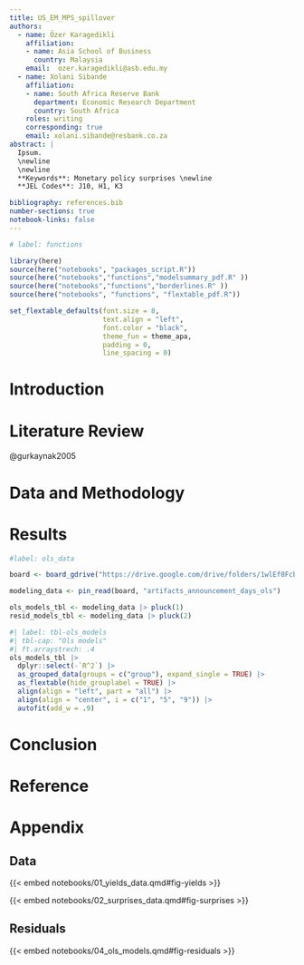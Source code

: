 ```yaml
---
title: US_EM_MPS_spillover
authors:
  - name: Özer Karagedikli
    affiliation: 
    - name: Asia School of Business 
      country: Malaysia
    email:  ozer.karagedikli@asb.edu.my
  - name: Xolani Sibande
    affiliation: 
    - name: South Africa Reserve Bank
      department: Economic Research Department
      country: South Africa
    roles: writing
    corresponding: true
    email: xolani.sibande@resbank.co.za
abstract: |
  Ipsum. 
  \newline
  \newline
  **Keywords**: Monetary policy surprises \newline
  **JEL Codes**: J10, H1, K3 

bibliography: references.bib
number-sections: true
notebook-links: false
---
```


```r
# label: functions

library(here)
source(here("notebooks", "packages_script.R"))
source(here("notebooks","functions","modelsummary_pdf.R" ))
source(here("notebooks","functions","borderlines.R" ))
source(here("notebooks", "functions", "flextable_pdf.R"))

set_flextable_defaults(font.size = 8, 
                       text.align = "left", 
                       font.color = "black", 
                       theme_fun = theme_apa, 
                       padding = 0,
                       line_spacing = 0)
```

# Introduction

# Literature Review

@gurkaynak2005

# Data and Methodology

\newpage

# Results

```r
#label: ols_data

board <- board_gdrive("https://drive.google.com/drive/folders/1wlEf0FcbOSxjaoVxa8MFkE8aiSjSPMfA")

modeling_data <- pin_read(board, "artifacts_announcement_days_ols")

ols_models_tbl <- modeling_data |> pluck(1)
resid_models_tbl <- modeling_data |> pluck(2)
```

```r
#| label: tbl-ols_models
#| tbl-cap: "Ols models"
#| ft.arraystrech: .4
ols_models_tbl |> 
  dplyr::select(-`R^2`) |> 
  as_grouped_data(groups = c("group"), expand_single = TRUE) |> 
  as_flextable(hide_grouplabel = TRUE) |> 
  align(align = "left", part = "all") |> 
  align(align = "center", i = c("1", "5", "9")) |> 
  autofit(add_w = .9)

```

# Conclusion

\newpage

# Reference {.unnumbered}

::: {#refs}
:::

\setcounter{section}{0}
\renewcommand{\thesection}{\Alph{section}}
\setcounter{table}{0}
\renewcommand{\thetable}{A\arabic{table}}
\setcounter{figure}{0}
\renewcommand{\thefigure}{A\arabic{figure}}
\newpage

# Appendix

## Data

{{< embed notebooks/01_yields_data.qmd#fig-yields >}}

{{< embed notebooks/02_surprises_data.qmd#fig-surprises >}}

\newpage

## Residuals

{{< embed notebooks/04_ols_models.qmd#fig-residuals >}}

